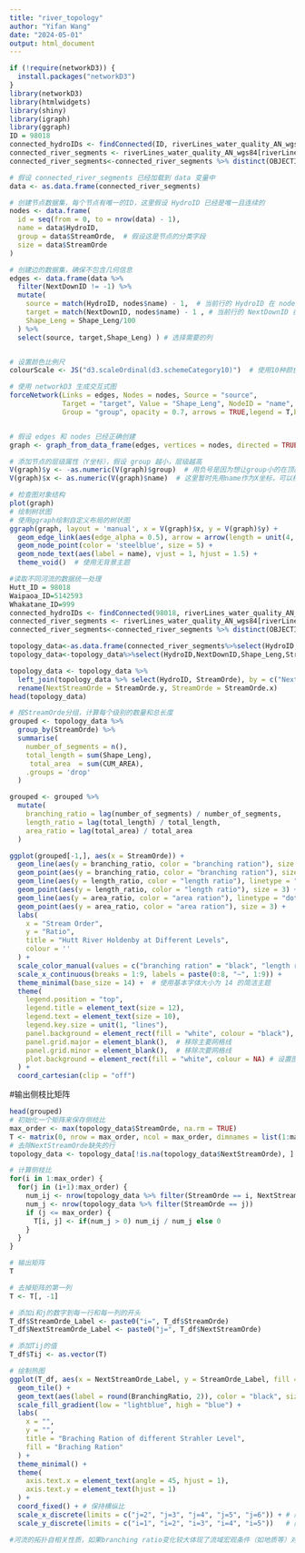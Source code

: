 ---
title: "river_topology"
author: "Yifan Wang"
date: "2024-05-01"
output: html_document
---



```{r }
if (!require(networkD3)) {
  install.packages("networkD3")
}
library(networkD3)
library(htmlwidgets)
library(shiny)
library(igraph)
library(ggraph)
ID = 98018
connected_hydroIDs <- findConnected(ID, riverLines_water_quality_AN_wgs84)
connected_river_segments <- riverLines_water_quality_AN_wgs84[riverLines_water_quality_AN_wgs84$HydroID %in% connected_hydroIDs, ]
connected_river_segments<-connected_river_segments %>% distinct(OBJECTID_1, .keep_all = TRUE)

# 假设 connected_river_segments 已经加载到 data 变量中
data <- as.data.frame(connected_river_segments)

# 创建节点数据集，每个节点有唯一的ID，这里假设 HydroID 已经是唯一且连续的
nodes <- data.frame(
  id = seq(from = 0, to = nrow(data) - 1),
  name = data$HydroID,
  group = data$StreamOrde,  # 假设这是节点的分类字段
  size = data$StreamOrde
)

# 创建边的数据集，确保不包含几何信息
edges <- data.frame(data %>%
  filter(NextDownID != -1) %>%
  mutate(
    source = match(HydroID, nodes$name) - 1,  # 当前行的 HydroID 在 nodes 的位置
    target = match(NextDownID, nodes$name) - 1 , # 当前行的 NextDownID 在 nodes 的位置
    Shape_Leng = Shape_Leng/100
  ) %>%
  select(source, target,Shape_Leng) ) # 选择需要的列


# 设置颜色比例尺
colourScale <- JS("d3.scaleOrdinal(d3.schemeCategory10)")  # 使用10种颜色的分类方案

# 使用 networkD3 生成交互式图
forceNetwork(Links = edges, Nodes = nodes, Source = "source",
             Target = "target", Value = "Shape_Leng", NodeID = "name",
             Group = "group", opacity = 0.7, arrows = TRUE,legend = T,bounded = T)



```




```{r}
# 假设 edges 和 nodes 已经正确创建
graph <- graph_from_data_frame(edges, vertices = nodes, directed = TRUE)

# 添加节点的层级属性（Y坐标），假设 group 越小，层级越高
V(graph)$y <- -as.numeric(V(graph)$group)  # 用负号是因为想让group小的在顶部
V(graph)$x <- as.numeric(V(graph)$name)  # 这里暂时先用name作为X坐标，可以根据需要调整

# 检查图对象结构
plot(graph)
# 绘制树状图
# 使用ggraph绘制自定义布局的树状图
ggraph(graph, layout = 'manual', x = V(graph)$x, y = V(graph)$y) + 
  geom_edge_link(aes(edge_alpha = 0.5), arrow = arrow(length = unit(4, 'mm')), end_cap = circle(3, 'mm')) +
  geom_node_point(color = 'steelblue', size = 5) +
  geom_node_text(aes(label = name), vjust = 1, hjust = 1.5) +
  theme_void()  # 使用无背景主题

```



```{r}
#读取不同河流的数据统一处理
Hutt_ID = 98018
Waipaoa_ID=5142593
Whakatane_ID=999
connected_hydroIDs <- findConnected(98018, riverLines_water_quality_AN_wgs84)
connected_river_segments <- riverLines_water_quality_AN_wgs84[riverLines_water_quality_AN_wgs84$HydroID %in% connected_hydroIDs, ]
connected_river_segments<-connected_river_segments %>% distinct(OBJECTID_1, .keep_all = TRUE)

```


```{r}
topology_data<-as.data.frame(connected_river_segments%>%select(HydroID,NextDownID,Shape_Leng,StreamOrde,CUM_AREA))
topology_data<-topology_data%>%select(HydroID,NextDownID,Shape_Leng,StreamOrde,CUM_AREA)

topology_data <- topology_data %>%
  left_join(topology_data %>% select(HydroID, StreamOrde), by = c("NextDownID" = "HydroID")) %>%
  rename(NextStreamOrde = StreamOrde.y, StreamOrde = StreamOrde.x)
head(topology_data)
```

```{r}
# 按StreamOrde分组，计算每个级别的数量和总长度
grouped <- topology_data %>%
  group_by(StreamOrde) %>%
  summarise(
    number_of_segments = n(),
    total_length = sum(Shape_Leng),
     total_area  = sum(CUM_AREA),
    .groups = 'drop'
  )

grouped <- grouped %>%
  mutate(
    branching_ratio = lag(number_of_segments) / number_of_segments,
    length_ratio = lag(total_length) / total_length,
    area_ratio = lag(total_area) / total_area
  )

ggplot(grouped[-1,], aes(x = StreamOrde)) +
  geom_line(aes(y = branching_ratio, color = "branching ration"), size = 1) +
  geom_point(aes(y = branching_ratio, color = "branching ration"), size = 3) +
  geom_line(aes(y = length_ratio, color = "length ratio"), linetype = "dashed", size = 1) +
  geom_point(aes(y = length_ratio, color = "length ratio"), size = 3) +
  geom_line(aes(y = area_ratio, color = "area ration"), linetype = "dotted", size = 1) +
  geom_point(aes(y = area_ratio, color = "area ration"), size = 3) +
  labs(
    x = "Stream Order",
    y = "Ratio",
    title = "Hutt River Holdenby at Different Levels",
    colour = ''
  ) +
  scale_color_manual(values = c("branching ration" = "black", "length ratio" = "blue", "area ration" = "red")) + 
  scale_x_continuous(breaks = 1:9, labels = paste(0:8, "~", 1:9)) +
  theme_minimal(base_size = 14) +  # 使用基本字体大小为 14 的简洁主题
  theme(
    legend.position = "top",
    legend.title = element_text(size = 12),
    legend.text = element_text(size = 10),
    legend.key.size = unit(1, "lines"),
    panel.background = element_rect(fill = "white", colour = "black"), # 设置背景为白色
    panel.grid.major = element_blank(),  # 移除主要网格线
    panel.grid.minor = element_blank(),  # 移除次要网格线
    plot.background = element_rect(fill = "white", colour = NA) # 设置图表背景为白色
  ) +
  coord_cartesian(clip = "off")  
```


#输出侧枝比矩阵
```{r}
head(grouped)
# 初始化一个矩阵来保存侧枝比
max_order <- max(topology_data$StreamOrde, na.rm = TRUE)
T <- matrix(0, nrow = max_order, ncol = max_order, dimnames = list(1:max_order, 1:max_order))
# 去除NextStreamOrde缺失的行
topology_data <- topology_data[!is.na(topology_data$NextStreamOrde), ]

# 计算侧枝比
for(i in 1:max_order) {
  for(j in (i+1):max_order) {
    num_ij <- nrow(topology_data %>% filter(StreamOrde == i, NextStreamOrde == j))
    num_j <- nrow(topology_data %>% filter(StreamOrde == j))
    if (j <= max_order) {
      T[i, j] <- if(num_j > 0) num_ij / num_j else 0
    }
  }
}

# 输出矩阵
T
```

```{r}
# 去掉矩阵的第一列
T <- T[, -1]

# 添加i和j的数字到每一行和每一列的开头
T_df$StreamOrde_Label <- paste0("i=", T_df$StreamOrde)
T_df$NextStreamOrde_Label <- paste0("j=", T_df$NextStreamOrde)

# 添加Tij的值
T_df$Tij <- as.vector(T)

# 绘制热图
ggplot(T_df, aes(x = NextStreamOrde_Label, y = StreamOrde_Label, fill = BranchingRatio)) +
  geom_tile() +
  geom_text(aes(label = round(BranchingRatio, 2)), color = "black", size = 3) +
  scale_fill_gradient(low = "lightblue", high = "blue") +
  labs(
    x = "",
    y = "",
    title = "Braching Ration of different Strahler Level",
    fill = "Braching Ration"
  ) +
  theme_minimal() +
  theme(
    axis.text.x = element_text(angle = 45, hjust = 1),
    axis.text.y = element_text(hjust = 1)
  ) +
  coord_fixed() + # 保持横纵比
  scale_x_discrete(limits = c("j=2", "j=3", "j=4", "j=5", "j=6")) + # 限制 x 轴范围
  scale_y_discrete(limits = c("i=1", "i=2", "i=3", "i=4", "i=5"))   # 限制 y 轴范围

#河流的拓扑自相关性质，如果branching ratio变化较大体现了流域宏观条件（如地质等）对拓扑结构的影响

```

